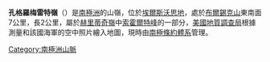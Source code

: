 {{Coord|79|45|S|84|6|W|source:GNIS|display=title}}

'''孔格羅梅雷特嶺'''（{{lang-en|Conglomerate Ridge}}）是[[南極洲|南極洲]]的山嶺，位於[[埃爾斯沃思地|埃爾斯沃思地]]，處於[[布爾錫克山|布爾錫克山]]東南面7公里，長2公里，屬於[[赫里蒂奇嶺|赫里蒂奇嶺]]中[[索霍爾特峰|索霍爾特峰]]的一部分，[[美國地質調查局|美國地質調查局]]根據測量和該國海軍的空中照片繪入地圖，現時由[[南極條約體系|南極條約體系]]管理。

{{DEFAULTSORT:Conglomerate Ridge}}
[[Category:南極洲山脈|Category:南極洲山脈]]


{{EllsworthLand-geo-stub}}
